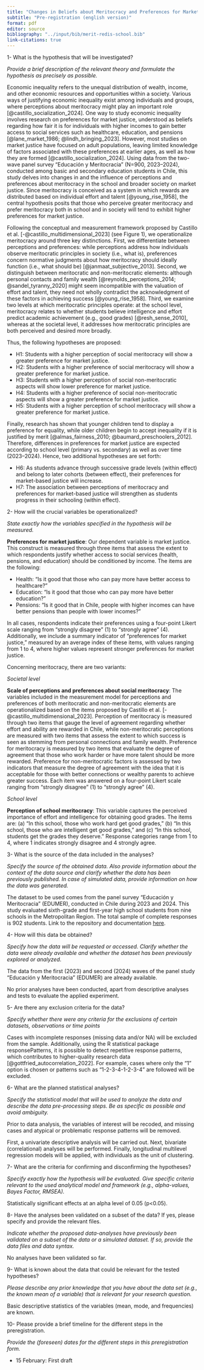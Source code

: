 ```yaml
---
title: "Changes in Beliefs about Meritocracy and Preferences for Market Justice in the Chilean School Context"
subtitle: "Pre-registration (english version)"
format: pdf
editor: source
bibliography: "../input/bib/merit-redis-school.bib"
link-citations: true
---
```


1- What is the hypothesis that will be investigated?

*Provide a brief description of the relevant theory and formulate the hypothesis as precisely as possible.*

Economic inequality refers to the unequal distribution of wealth, income, and other economic resources and opportunities within a society. Various ways of justifying economic inequality exist among individuals and groups, where perceptions about meritocracy might play an important role [@castillo_socialization_2024]. One way to study economic inequality involves research on preferences for market justice, understood as beliefs regarding how fair it is for individuals with higher incomes to gain better access to social services such as healthcare, education, and pensions [@lane_market_1986; @lindh_bringing_2023]. However, most studies on market justice have focused on adult populations, leaving limited knowledge of factors associated with these preferences at earlier ages, as well as how they are formed [@castillo_socialization_2024]. Using data from the two-wave panel survey “Educación y Meritocracia” (N=900, 2023–2024), conducted among basic and secondary education students in Chile, this study delves into changes in and the influence of perceptions and preferences about meritocracy in the school and broader society on market justice. Since meritocracy is conceived as a system in which rewards are distributed based on individual effort and talent [@young_rise_1958], the central hypothesis posits that those who perceive greater meritocracy and prefer meritocracy both in school and in society will tend to exhibit higher preferences for market justice.

Following the conceptual and measurement framework proposed by Castillo et al. [-@castillo_multidimensional_2023] (see Figure 1), we operationalize meritocracy around three key distinctions. First, we differentiate between perceptions and preferences: while perceptions address how individuals observe meritocratic principles in society (i.e., what is), preferences concern normative judgments about how meritocracy should ideally function (i.e., what should be) [@janmaat_subjective_2013]. Second, we distinguish between meritocratic and non-meritocratic elements: although personal contacts and family wealth [@reynolds_perceptions_2014; @sandel_tyranny_2020] might seem incompatible with the valuation of effort and talent, they need not wholly contradict the acknowledgment of these factors in achieving success [@young_rise_1958]. Third, we examine two levels at which meritocratic principles operate: at the school level, meritocracy relates to whether students believe intelligence and effort predict academic achievement (e.g., good grades) [@resh_sense_2010], whereas at the societal level, it addresses how meritocratic principles are both perceived and desired more broadly.

Thus, the following hypotheses are proposed:

* H1: Students with a higher perception of social meritocracy will show a greater preference for market justice.
* H2: Students with a higher preference of social meritocracy will show a greater preference for market justice.
* H3: Students with a higher perception of social non-meritocratic aspects will show lower preference for market justice.
* H4: Students with a higher preference of social non-meritocratic aspects will show a greater preference for market justice.
* H5: Students with a higher perception of school meritocracy will show a greater preference for market justice.

Finally, research has shown that younger children tend to display a preference for equality, while older children begin to accept inequality if it is justified by merit [@almas_fairness_2010; @baumard_preschoolers_2012]. Therefore, differences in preferences for market justice are expected according to school level (primary vs. secondary) as well as over time (2023–2024). Hence, two additional hypotheses are set forth:

* H6: As students advance through successive grade levels (within effect) and belong to later cohorts (between effect), their preferences for market-based justice will increase.
* H7: The association between perceptions of meritocracy and preferences for market-based justice will strengthen as students progress in their schooling (within effect).

2- How will the crucial variables be operationalized?

*State exactly how the variables specified in the hypothesis will be measured.*


**Preferences for market justice**: Our dependent variable is market justice. This construct is measured through three items that assess the extent to which respondents justify whether access to social services (health, pensions, and education) should be conditioned by income. The items are the following:

- Health: “Is it good that those who can pay more have better access to healthcare?” 
- Education: “Is it good that those who can pay more have better education?”
- Pensions: “Is it good that in Chile, people with higher incomes can have better pensions than people with lower incomes?”

In all cases, respondents indicate their preferences using a four-point Likert scale ranging from “strongly disagree” (1) to “strongly agree” (4). Additionally, we include a summary indicator of “preferences for market justice,” measured by an average index of these items, with values ranging from 1 to 4, where higher values represent stronger preferences for market justice.

Concerning meritocracy, there are two variants:

_Societal level_

**Scale of perceptions and preferences about social meritocracy**: The variables included in the measurement model for perceptions and preferences of both meritocratic and non-meritocratic elements are operationalized based on the items proposed by Castillo et al. [-@castillo_multidimensional_2023]. Perception of meritocracy is measured through two items that gauge the level of agreement regarding whether effort and ability are rewarded in Chile, while non-meritocratic perceptions are measured with two items that assess the extent to which success is seen as stemming from personal connections and family wealth. Preference for meritocracy is measured by two items that evaluate the degree of agreement that those who work harder or have more talent should be more rewarded. Preference for non-meritocratic factors is assessed by two indicators that measure the degree of agreement with the idea that it is acceptable for those with better connections or wealthy parents to achieve greater success. Each item was answered on a four-point Likert scale ranging from “strongly disagree” (1) to “strongly agree” (4).

_School level_

**Perception of school meritocracy**: This variable captures the perceived importance of effort and intelligence for obtaining good grades. The items are: (a) “In this school, those who work hard get good grades,” (b) “In this school, those who are intelligent get good grades,” and (c) “In this school, students get the grades they deserve.” Response categories range from 1 to 4, where 1 indicates strongly disagree and 4 strongly agree.

3- What is the source of the data included in the analyses?

*Specify the source of the obtained data. Also provide information about the context of the data source and clarify whether the data has been previously published. In case of simulated data, provide information on how the data was generated.*

The dataset to be used comes from the panel survey “Educación y Meritocracia” (EDUMER), conducted in Chile during 2023 and 2024. This study evaluated sixth-grade and first-year high school students from nine schools in the Metropolitan Region. The total sample of complete responses is 902 students. Link to the repository and documentation [here](https://github.com/educacion-meritocracia/special-issue-inequality).

4- How will this data be obtained?

*Specify how the data will be requested or accessed. Clarify whether the data were already available and whether the dataset has been previously explored or analyzed.*

The data from the first (2023) and second (2024) waves of the panel study “Educación y Meritocracia” (EDUMER) are already available.

No prior analyses have been conducted, apart from descriptive analyses and tests to evaluate the applied experiment.


5- Are there any exclusion criteria for the data?

*Specify whether there were any criteria for the exclusions of certain datasets, observations or time points*

Cases with incomplete responses (missing data and/or NA) will be excluded from the sample. Additionally, using the R statistical package responsePatterns, it is possible to detect repetitive response patterns, which contributes to higher-quality research data [@gottfried_autocorrelation_2022]. For example, cases where only the "1" option is chosen or patterns such as "1-2-3-4-1-2-3-4" are followed will be excluded.

6- What are the planned statistical analyses?

*Specify the statistical model that will be used to analyze the data and describe the data pre-processing steps. Be as specific as possible and avoid ambiguity.*

Prior to data analysis, the variables of interest will be recoded, and missing cases and atypical or problematic response patterns will be removed.

First, a univariate descriptive analysis will be carried out. Next, bivariate (correlational) analyses will be performed. Finally, longitudinal multilevel regression models will be applied, with individuals as the unit of clustering.

7- What are the criteria for confirming and disconfirming the hypotheses?

*Specify exactly how the hypothesis will be evaluated. Give specific criteria relevant to the used analytical model and framework (e.g., alpha-values, Bayes Factor, RMSEA).*

Statistically significant effects at an alpha level of 0.05 (p<0.05).

8- Have the analyses been validated on a subset of the data? If yes, please specify and provide the relevant files.

*Indicate whether the proposed data-analyses have previously been validated on a subset of the data or a simulated dataset. If so, provide the data files and data syntax.*

No analyses have been validated so far.

9- What is known about the data that could be relevant for the tested hypotheses?

*Please describe any prior knowledge that you have about the data set (e.g., the known mean of a variable) that is relevant for your research question.*

Basic descriptive statistics of the variables (mean, mode, and frequencies) are known.

10- Please provide a brief timeline for the different steps in the preregistration.

*Provide the (foreseen) dates for the different steps in this preregistration form.*

* 15 February: First draft
